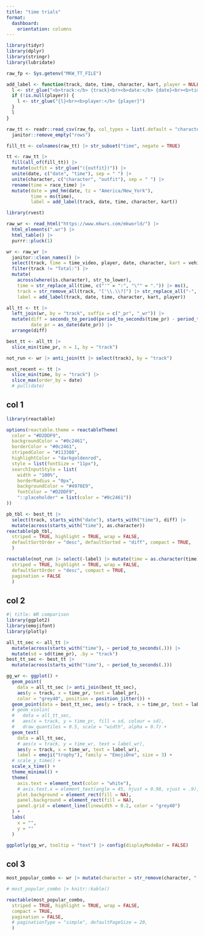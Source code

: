 ```yaml
---
title: "time trials"
format: 
  dashboard:
    orientation: columns
---
```


```r
library(tidyr)
library(dplyr)
library(stringr)
library(lubridate)

raw_fp <- Sys.getenv("MKW_TT_FILE")

add_label <- function(track, date, time, character, kart, player = NULL) {
  l <- str_glue("<b>track:</b> {track}<br><b>date:</b> {date}<br><b>time:</b> {time}<br><b>character:</b> {character}<br><b>kart:</b> {kart}")
  if (!is.null(player)) {
    l <- str_glue("{l}<br><b>player:</b> {player}")
  }
  l
}

raw_tt <- readr::read_csv(raw_fp, col_types = list(.default = "character")) |> 
  janitor::remove_empty("rows")

fill_tt <- colnames(raw_tt) |> str_subset("time", negate = TRUE)

tt <- raw_tt |> 
  fill(all_of(fill_tt)) |>
  mutate(outfit = str_glue("({outfit})")) |> 
  unite(date, c("date", "time"), sep = " ") |>
  unite(character, c("character", "outfit"), sep = " ") |>
  rename(time = race_time) |> 
  mutate(date = ymd_hm(date, tz = "America/New_York"),
         time = ms(time),
         label = add_label(track, date, time, character, kart))

```

```r
library(rvest)

raw_wr <- read_html("https://www.mkwrs.com/mkworld/") |> 
  html_elements(".wr") |> 
  html_table() |> 
  purrr::pluck(1)

wr <- raw_wr |> 
  janitor::clean_names() |> 
  select(track, time = time_video, player, date, character, kart = vehicle) |> 
  filter(track != "Total:") |> 
  mutate(
    across(where(is.character), str_to_lower),
    time = str_replace_all(time, c("'" = ":", "\"" = ".")) |> ms(),
    track = str_remove_all(track, "['\\.\\?]") |> str_replace_all("-", " ") |> str_squish(),
    label = add_label(track, date, time, character, kart, player))
```

```r
all_tt <- tt |> 
  left_join(wr, by = "track", suffix = c("_pr", "_wr")) |> 
  mutate(diff = seconds_to_period(period_to_seconds(time_pr) - period_to_seconds(time_wr)) |> round(3),
         date_pr = as_date(date_pr)) |> 
  arrange(diff)

best_tt <- all_tt |> 
  slice_min(time_pr, n = 1, by = "track")

not_run <- wr |> anti_join(tt |> select(track), by = "track")

most_recent <- tt |> 
  slice_min(time, by = "track") |> 
  slice_max(order_by = date)
  # pull(date)
```

## col 1

::: {.card title="personal bests"}
```r
library(reactable)

options(reactable.theme = reactableTheme(
  color = "#D2DDF9",
  backgroundColor = "#0c2461",
  borderColor = "#0c2461",
  stripedColor = "#113388",
  highlightColor = "darkgoldenrod",
  style = list(fontSize = "11px"),
  searchInputStyle = list(
    width = "100%", 
    borderRadius = "0px",
    backgroundColor = "#4976E9", 
    fontColor = "#D2DDF9",
    "::placeholder" = list(color = "#0c2461"))
))

pb_tbl <- best_tt |> 
  select(track, starts_with("date"), starts_with("time"), diff) |> 
  mutate(across(starts_with("time"), as.character))
reactable(pb_tbl,
  striped = TRUE, highlight = TRUE, wrap = FALSE,
  defaultSortOrder = "desc", defaultSorted = "diff", compact = TRUE,
  )
```
:::

::: {.card title="no recorded times"}
```r
reactable(not_run |> select(-label) |> mutate(time = as.character(time)),
  striped = TRUE, highlight = TRUE, wrap = FALSE,
  defaultSortOrder = "desc", compact = TRUE,
  pagination = FALSE
  )
```

:::

## col 2 {width="45%"}

```r
#| title: WR comparison
library(ggplot2)
library(emojifont)
library(plotly)

all_tt_sec <- all_tt |> 
  mutate(across(starts_with("time"), ~ period_to_seconds(.))) |> 
  mutate(sd = sd(time_pr), .by = "track")
best_tt_sec <- best_tt |> 
  mutate(across(starts_with("time"), ~ period_to_seconds(.)))

gg_wr <- ggplot() +
  geom_point(
    data = all_tt_sec |> anti_join(best_tt_sec), 
    aes(y = track, x = time_pr, text = label_pr), 
    color = "grey40", position = position_jitter()) +
  geom_point(data = best_tt_sec, aes(y = track, x = time_pr, text = label_pr), color = "gold") +
  # geom_violin(
  #   data = all_tt_sec, 
  #   aes(x = track, y = time_pr, fill = sd, colour = sd), 
  #   draw_quantiles = 0.5, scale = "width", alpha = 0.7) +
  geom_text(
    data = all_tt_sec, 
    # aes(x = track, y = time_wr, text = label_wr), 
    aes(y = track, x = time_wr, text = label_wr), 
    label = emoji("trophy"), family = "EmojiOne", size = 3) +
  # scale_y_time() +
  scale_x_time() +
  theme_minimal() +
  theme(
    axis.text = element_text(color = "white"),
    # axis.text.x = element_text(angle = 45, hjust = 0.98, vjust = .9),
    plot.background = element_rect(fill = NA),
    panel.background = element_rect(fill = NA),
    panel.grid = element_line(linewidth = 0.2, color = "grey40")
  ) +
  labs(
    x = "",
    y = ""
  )

ggplotly(gg_wr, tooltip = "text") |> config(displayModeBar = FALSE)
```

## col 3 {width="20%"}

::: {.card title="most popular wr combos"}
```r
most_popular_combo <- wr |> mutate(character = str_remove(character, " \\(.*\\)$")) |> count(character, kart) |> arrange(desc(n))

# most_popular_combo |> knitr::kable()

reactable(most_popular_combo,
  striped = TRUE, highlight = TRUE, wrap = FALSE,
  compact = TRUE,
  pagination = FALSE,
  # paginationType = "simple", defaultPageSize = 20,
  )
```
:::